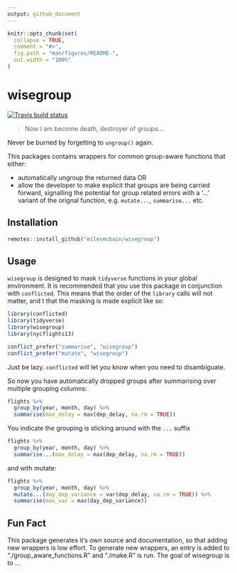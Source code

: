 ```yaml
---
output: github_document
---
```


<!-- README.md is generated from README.Rmd. Please edit that file -->

```r
knitr::opts_chunk$set(
  collapse = TRUE,
  comment = "#>",
  fig.path = "man/figures/README-",
  out.width = "100%"
)
```

# wisegroup

<!-- badges: start -->
[![Travis build status](https://travis-ci.org/milesmcbain/wisegroup.svg?branch=master)](https://travis-ci.org/milesmcbain/wisegroup)
<!-- badges: end -->


> Now I am become death, destroyer of groups....

Never be burned by forgetting to `ungroup()` again.

This packages contains wrappers for common group-aware functions that either:

  * automatically ungroup the returned data OR
  * allow the developer to make explicit that groups are being carried forward, signalling the potential for group related errors with a '...' variant of the orignal function, e.g. `mutate...`, `summarise...` etc.

## Installation

```r
remotes::install_github("milesmcbain/wisegroup")
```

## Usage

`wisegroup` is designed to mask `tidyverse` functions in your global
environment. It is recommended that you use this package in conjunction with
`conflicted`. This means that the order of the `library` calls will not matter,
and t that the masking is made explicit like so:


```r

library(conflicted)
library(tidyverse)
library(wisegroup)
library(nycflights13)

conflict_prefer("summarise", "wisegroup")
conflict_prefer("mutate", "wisegroup")

```

Just be lazy. `conflicted` will let you know when you need to disambiguate.

So now you have automatically dropped groups after summarising over
multiple grouping columns:

```r
flights %>%
  group_by(year, month, day) %>%
  summarise(max_delay = max(dep_delay, na.rm = TRUE))
```

You indicate the grouping is sticking around with the `...` suffix

```r

flights %>%
  group_by(year, month, day) %>%
  summarise...(max_delay = max(dep_delay, na.rm = TRUE))
```

and with mutate:

```r
flights %>%
  group_by(year, month, day) %>%
  mutate...(day_dep_variance = var(dep_delay, na.rm = TRUE)) %>%
  summarise(max_var = max(day_dep_variance))

```
## Fun Fact

This package generates it's own source and documentation, so that adding new
wrappers is low effort. To generate new wrappers, an entry is added to
"./group_aware_functions.R" and "./make.R" is run.
The goal of wisegroup is to ...
